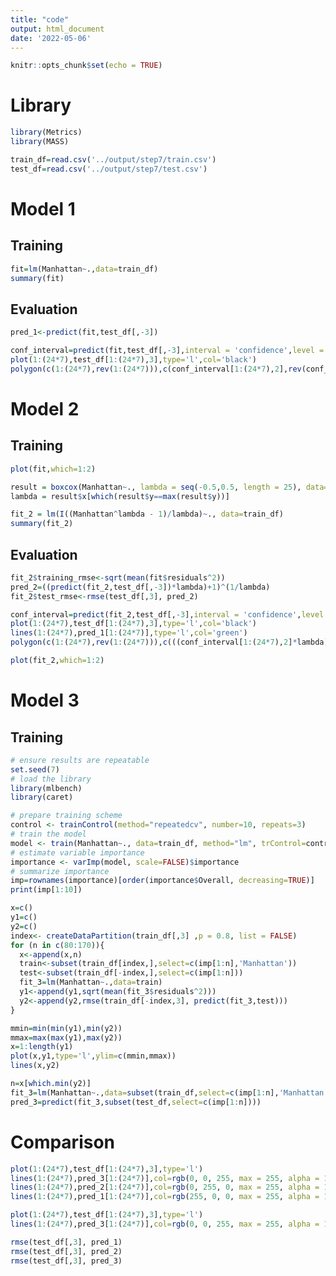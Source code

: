 ```yaml
---
title: "code"
output: html_document
date: '2022-05-06'
---
```


```r
knitr::opts_chunk$set(echo = TRUE)
```

# Library 
```r
library(Metrics)
library(MASS)
```
```r
train_df=read.csv('../output/step7/train.csv')
test_df=read.csv('../output/step7/test.csv')
```
# Model 1

## Training 


```r
fit=lm(Manhattan~.,data=train_df)
summary(fit)
```
## Evaluation 

```r

pred_1<-predict(fit,test_df[,-3])
```

```r
conf_interval=predict(fit,test_df[,-3],interval = 'confidence',level = 0.95)
plot(1:(24*7),test_df[1:(24*7),3],type='l',col='black')
polygon(c(1:(24*7),rev(1:(24*7))),c(conf_interval[1:(24*7),2],rev(conf_interval[1:(24*7),3])),col= rgb(0, 0, 255, max = 255, alpha = 105, names = "blue50"), border = NA)
```

# Model 2

## Training 

```r
plot(fit,which=1:2)
```

```r
result = boxcox(Manhattan~., lambda = seq(-0.5,0.5, length = 25), data=train_df)
lambda = result$x[which(result$y==max(result$y))]
```

```r
fit_2 = lm(I((Manhattan^lambda - 1)/lambda)~., data=train_df) 
summary(fit_2)
```

## Evaluation

```r
fit_2$training_rmse<-sqrt(mean(fit$residuals^2))
pred_2=((predict(fit_2,test_df[,-3])*lambda)+1)^(1/lambda)
fit_2$test_rmse<-rmse(test_df[,3], pred_2)
```

```r
conf_interval=predict(fit_2,test_df[,-3],interval = 'confidence',level = 0.95)
plot(1:(24*7),test_df[1:(24*7),3],type='l',col='black')
lines(1:(24*7),pred_1[1:(24*7)],type='l',col='green')
polygon(c(1:(24*7),rev(1:(24*7))),c(((conf_interval[1:(24*7),2]*lambda)+1)^(1/lambda),rev((conf_interval[1:(24*7),3]*lambda)+1)^(1/lambda)),col= rgb(0, 0, 255, max = 255, alpha = 105, names = "blue50"), border = NA)
```
```r
plot(fit_2,which=1:2)
```

# Model 3

## Training 
```r
# ensure results are repeatable
set.seed(7)
# load the library
library(mlbench)
library(caret)

# prepare training scheme
control <- trainControl(method="repeatedcv", number=10, repeats=3)
# train the model
model <- train(Manhattan~., data=train_df, method="lm", trControl=control)
# estimate variable importance
importance <- varImp(model, scale=FALSE)$importance
# summarize importance
imp=rownames(importance)[order(importance$Overall, decreasing=TRUE)]
print(imp[1:10])
```

```r
x=c()
y1=c()
y2=c()
index<- createDataPartition(train_df[,3] ,p = 0.8, list = FALSE)
for (n in c(80:170)){
  x<-append(x,n)
  train<-subset(train_df[index,],select=c(imp[1:n],'Manhattan'))
  test<-subset(train_df[-index,],select=c(imp[1:n]))
  fit_3=lm(Manhattan~.,data=train)
  y1<-append(y1,sqrt(mean(fit_3$residuals^2)))
  y2<-append(y2,rmse(train_df[-index,3], predict(fit_3,test)))
}
```

```r
mmin=min(min(y1),min(y2))
mmax=max(max(y1),max(y2))
x=1:length(y1)
plot(x,y1,type='l',ylim=c(mmin,mmax))
lines(x,y2)
```

```r
n=x[which.min(y2)]
fit_3=lm(Manhattan~.,data=subset(train_df,select=c(imp[1:n],'Manhattan')))
pred_3=predict(fit_3,subset(test_df,select=c(imp[1:n])))
```

# Comparison 

```r
plot(1:(24*7),test_df[1:(24*7),3],type='l')
lines(1:(24*7),pred_3[1:(24*7)],col=rgb(0, 0, 255, max = 255, alpha = 125),lwd=2.5)
lines(1:(24*7),pred_2[1:(24*7)],col=rgb(0, 255, 0, max = 255, alpha = 115),lwd=2)
lines(1:(24*7),pred_1[1:(24*7)],col=rgb(255, 0, 0, max = 255, alpha = 115),lwd=2)
```

```r
plot(1:(24*7),test_df[1:(24*7),3],type='l')
lines(1:(24*7),pred_3[1:(24*7)],col=rgb(0, 0, 255, max = 255, alpha = 125),lwd=2.5)

```

```r
rmse(test_df[,3], pred_1)
rmse(test_df[,3], pred_2)
rmse(test_df[,3], pred_3)
```
